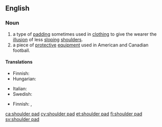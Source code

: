 ==English==
{{wikipedia|shoulder pads}}
{{wikipedia|Shoulder pads (fashion)}}

===Noun===
{{en-noun|head=[[shoulder]] [[pad]]}}

# a type of [[padding]] sometimes used in [[clothing]] to give the wearer the [[illusion]] of less [[sloping]] [[shoulder]]s.
# a piece of [[protective]] [[equipment]] used in American and Canadian football.

====Translations====
{{trans-top|type of padding}}
* Finnish: {{t|fi|olkatoppaus}}
* Hungarian: {{t|hu|válltömés}}
{{trans-mid}}
* Italian: {{t+|it|spallina|f}}
* Swedish: {{t|sv|axelvadd|c}}
{{trans-bottom}}

{{trans-top|protective padding}}
* Finnish: {{t|fi|olkasuoja}}, {{t|fi|olkasuojain}}
{{trans-mid}}
{{trans-bottom}}

[[ca:shoulder pad]]
[[cy:shoulder pad]]
[[et:shoulder pad]]
[[fi:shoulder pad]]
[[sv:shoulder pad]]